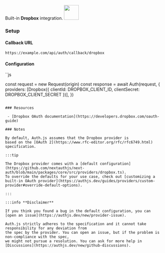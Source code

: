 <div
  style={{
    backgroundColor: "#000",
    display: "flex",
    justifyContent: "space-between",
    color: "#fff",
    padding: 16,
  }}
>
  <span>
    Built-in <b>Dropbox</b> integration.
  </span>
  <a href="https://dropbox.com/">
    <img
      style={{ display: "block" }}
      src="/img/providers/dropbox.svg"
      height="48"
      width="48"
    />
  </a>
</div>

### Setup

#### Callback URL

```
https://example.com/api/auth/callback/dropbox
```

#### Configuration

``js

const request = new Request(origin)
const response = await Auth(request, {
providers: [Dropbox({ clientId: DROPBOX_CLIENT_ID, clientSecret: DROPBOX_CLIENT_SECRET })],
})

```

### Resources

 - [Dropbox OAuth documentation](https://developers.dropbox.com/oauth-guide)

### Notes

By default, Auth.js assumes that the Dropbox provider is
based on the [OAuth 2](https://www.rfc-editor.org/rfc/rfc6749.html) specification.

:::tip

The Dropbox provider comes with a [default configuration](https://github.com/nextauthjs/next-auth/blob/main/packages/core/src/providers/dropbox.ts).
To override the defaults for your use case, check out [customizing a built-in OAuth provider](https://authjs.dev/guides/providers/custom-provider#override-default-options).

:::

:::info **Disclaimer**

If you think you found a bug in the default configuration, you can [open an issue](https://authjs.dev/new/provider-issue).

Auth.js strictly adheres to the specification and it cannot take responsibility for any deviation from
the spec by the provider. You can open an issue, but if the problem is non-compliance with the spec,
we might not pursue a resolution. You can ask for more help in [Discussions](https://authjs.dev/new/github-discussions).
```
